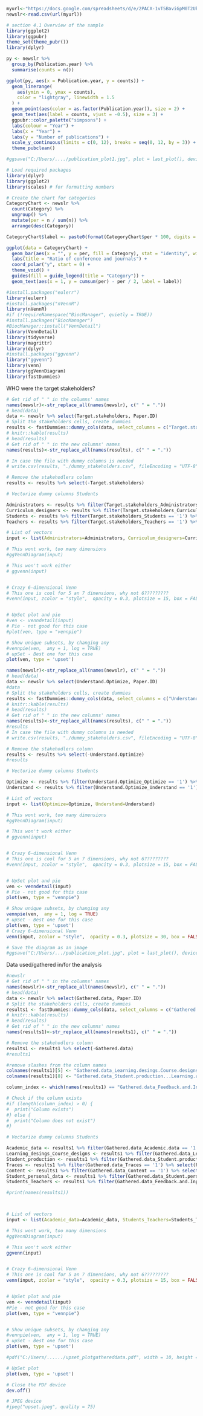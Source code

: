 

```r
myurl<-"https://docs.google.com/spreadsheets/d/e/2PACX-1vT5BaviGpM0T2UkNx6-ODNl1QEQMBBL2OQ0IKLrOY7ntFZlo2MaM2GKLyXaZBo82g4Ct2VPFat__9VX/pub?gid=34130077&single=true&output=csv"
newslr<-read.csv(url(myurl))

```


```r
# section 4.1 Overview of the sample
library(ggplot2)
library(ggpubr)
theme_set(theme_pubr())
library(dplyr)

py <- newslr %>%
  group_by(Publication.year) %>%
  summarise(counts = n())

ggplot(py, aes(x = Publication.year, y = counts)) +
  geom_linerange(
    aes(ymin = 0, ymax = counts), 
    color = "lightgray", linewidth = 1.5
  ) +
  geom_point(aes(color = as.factor(Publication.year)), size = 2) +
  geom_text(aes(label = counts, vjust = -0.5), size = 3) +
  ggpubr::color_palette("simpsons") +
  labs(colour = "Year") +
  labs(x = "Year") +
  labs(y = "Number of publications") +
  scale_y_continuous(limits = c(0, 12), breaks = seq(0, 12, by = 3)) +  # Set y-axis limits and breaks
  theme_pubclean()

#ggsave("C:/Users/..../publication_plot1.jpg", plot = last_plot(), device = "jpeg", dpi = 300)

```


```r
# Load required packages
library(dplyr)
library(ggplot2)
library(scales) # for formatting numbers

# Create the chart for categories
CategoryChart <- newslr %>%
  count(Category) %>%
  ungroup() %>%
  mutate(per = n / sum(n)) %>%
  arrange(desc(Category))

CategoryChart$label <- paste0(format(CategoryChart$per * 100, digits = 1), "% (", CategoryChart$n, ")")

ggplot(data = CategoryChart) +
  geom_bar(aes(x = "", y = per, fill = Category), stat = "identity", width = 1) +
  labs(title = "Ratio of conference and journals") +
  coord_polar("y", start = 0) +
  theme_void() +
  guides(fill = guide_legend(title = "Category")) +
  geom_text(aes(x = 1, y = cumsum(per) - per / 2, label = label))

```


```r
#install.packages("eulerr")
library(eulerr)
#install.packages("nVennR")
library(nVennR)
#if (!requireNamespace("BiocManager", quietly = TRUE))
#install.packages("BiocManager")
#BiocManager::install("VennDetail")
library(VennDetail)
library(tidyverse)
library(magrittr) 
library(dplyr)
#install.packages("ggvenn")
library("ggvenn")
library(venn)
library(ggVennDiagram)
library(fastDummies)
```
WHO were the target stakeholders?

```r
# Get rid of " " in the columns' names
names(newslr)<-str_replace_all(names(newslr), c(" " = "."))
# head(data)
data <- newslr %>% select(Target.stakeholders, Paper.ID)
# Split the stakeholders cells, create dummies
results <- fastDummies::dummy_cols(data, select_columns = c("Target.stakeholders"), split = ",")
# knitr::kable(results)
# head(results)
# Get rid of " " in the new columns' names  
names(results)<-str_replace_all(names(results), c(" " = "."))

# In case the file with dummy columns is needed
# write.csv(results, "./dummy_stakeholders.csv", fileEncoding = "UTF-8", row.names = F)

# Remove the stakehodlers column
results <- results %>% select(-Target.stakeholders)

# Vectorize dummy columns Students

Administrators <- results %>% filter(Target.stakeholders_Administrators == '1') %>% select(Paper.ID) %>% as_vector()
Curriculum_designers <- results %>% filter(Target.stakeholders_Curriculum.designers == '1') %>% select(Paper.ID) %>% as_vector()
Students <- results %>% filter(Target.stakeholders_Students == '1') %>% select(Paper.ID) %>% as_vector()
Teachers <- results %>% filter(Target.stakeholders_Teachers == '1') %>% select(Paper.ID) %>% as_vector()

# List of vectors
input <- list(Administrators=Administrators, Curriculum_designers=Curriculum_designers,Students=Students,Teachers=Teachers)

# This wont work, too many dimensions
#ggVennDiagram(input)

# This won't work either
# ggvenn(input)


# Crazy 6-dimensional Venn
# This one is cool for 5 an 7 dimensions, why not 6?????????
#venn(input, zcolor = "style",  opacity = 0.3, plotsize = 15, box = FALSE,  ilcs = 0.9, sncs = 0.9,  elipse = TRUE)


# UpSet plot and pie
#ven <- venndetail(input)
# Pie - not good for this case
#plot(ven, type = "vennpie")

# Show unique subsets, by changing any
#vennpie(ven,  any = 1, log = TRUE)
# upSet - Best one for this case
plot(ven, type = 'upset')


```




```r
names(newslr)<-str_replace_all(names(newslr), c(" " = "."))
# head(data)
data <- newslr %>% select(Understand.Optimize, Paper.ID)
#data
# Split the stakeholders cells, create dummies
results <- fastDummies::dummy_cols(data, select_columns = c("Understand.Optimize"), split = ",")
# knitr::kable(results)
# head(results)
# Get rid of " " in the new columns' names  
names(results)<-str_replace_all(names(results), c(" " = "."))
#results
# In case the file with dummy columns is needed
# write.csv(results, "./dummy_stakeholders.csv", fileEncoding = "UTF-8", row.names = F)

# Remove the stakehodlers column
results <- results %>% select(-Understand.Optimize)
#results

# Vectorize dummy columns Students

Optimize <- results %>% filter(Understand.Optimize_Optimize == '1') %>% select(Paper.ID) %>% as_vector()
Understand <- results %>% filter(Understand.Optimize_Understand == '1') %>% select(Paper.ID) %>% as_vector()

# List of vectors
input <- list(Optimize=Optimize, Understand=Understand)

# This wont work, too many dimensions
#ggVennDiagram(input)

# This won't work either
# ggvenn(input)


# Crazy 6-dimensional Venn
# This one is cool for 5 an 7 dimensions, why not 6?????????
#venn(input, zcolor = "style",  opacity = 0.3, plotsize = 15, box = FALSE,  ilcs = 0.9, sncs = 0.9,  elipse = TRUE)


# UpSet plot and pie
ven <- venndetail(input)
# Pie - not good for this case
plot(ven, type = "vennpie")

# Show unique subsets, by changing any
vennpie(ven,  any = 1, log = TRUE)
# upSet - Best one for this case
plot(ven, type = 'upset')
# Crazy 6-dimensional Venn
venn(input, zcolor = "style",  opacity = 0.3, plotsize = 30, box = FALSE,  ilcs = 0.9, sncs = 0.9,  elipse = TRUE)

# Save the diagram as an image
#ggsave("C:/Users/.../publication_plot.jpg", plot = last_plot(), device = "jpeg", dpi = 300)
```

Data used/gathered in/for the analysis 

```r

#newslr
# Get rid of " " in the columns' names
names(newslr)<-str_replace_all(names(newslr), c(" " = "."))
# head(data)
data <- newslr %>% select(Gathered.data, Paper.ID)
# Split the stakeholders cells, create dummies
results1 <- fastDummies::dummy_cols(data, select_columns = c("Gathered.data"), split = ",")
# knitr::kable(results)
# head(results)
# Get rid of " " in the new columns' names  
names(results1)<-str_replace_all(names(results1), c(" " = "."))

# Remove the stakehodlers column
results1 <- results1 %>% select(-Gathered.data)
#results1

#remove slashes from the column names
colnames(results1)[5] <- "Gathered.data_Learning.desings.Course.designs"
colnames(results1)[8] <- "Gathered.data_Student.production...Learning.artifacts"

column_index <- which(names(results1) == "Gathered.data_Feedback.and.Input.from.Stakeholders")

# Check if the column exists
#if (length(column_index) > 0) {
#  print("Column exists")
#} else {
#  print("Column does not exist")
#}

# Vectorize dummy columns Students

Academic_data <- results1 %>% filter(Gathered.data_Academic.data == '1') %>% select(Paper.ID) %>% as_vector()
Learning_desings_Course_designs <- results1 %>% filter(Gathered.data_Learning.desings.Course.designs == '1') %>% select(Paper.ID) %>% as_vector()
Student_production <- results1 %>% filter(Gathered.data_Student.production...Learning.artifacts == '1') %>% select(Paper.ID) %>% as_vector()
Traces <- results1 %>% filter(Gathered.data_Traces == '1') %>% select(Paper.ID) %>% as_vector()
Content <- results1 %>% filter(Gathered.data_Content == '1') %>% select(Paper.ID) %>% as_vector()
Student_personal_data <- results1 %>% filter(Gathered.data_Student.personal.data == '1') %>% select(Paper.ID) %>% as_vector()
Students_Teachers <- results1 %>% filter(Gathered.data_Feedback.and.Input.from.Stakeholders == '1') %>% select(Paper.ID) %>% as_vector()

#print(names(results1))



# List of vectors
input <- list(Academic_data=Academic_data, Students_Teachers=Students_Teachers, Learning_desings_Course_designs=Learning_desings_Course_designs, Student_production=Student_production, Traces=Traces, Content=Content, Student_personal_data=Student_personal_data)

# This wont work, too many dimensions
#ggVennDiagram(input)

# This won't work either
ggvenn(input)


# Crazy 6-dimensional Venn
# This one is cool for 5 an 7 dimensions, why not 6?????????
venn(input, zcolor = "style",  opacity = 0.3, plotsize = 15, box = FALSE,  ilcs = 0.9, sncs = 0.9,  elipse = TRUE)


# UpSet plot and pie
ven <- venndetail(input)
#Pie - not good for this case
plot(ven, type = "vennpie")


# Show unique subsets, by changing any
#vennpie(ven,  any = 1, log = TRUE)
# upSet - Best one for this case
plot(ven, type = 'upset')

#pdf("C:/Users/....../upset_plotgathereddata.pdf", width = 10, height = 8)  # Adjust dimensions as needed

# UpSet plot
plot(ven, type = 'upset')

# Close the PDF device
dev.off()

# JPEG device
#jpeg("upset.jpeg", quality = 75)

```


